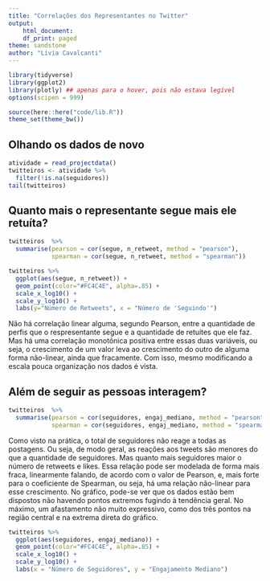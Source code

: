 ```yaml
---
title: "Correlações dos Representantes no Twitter"
output:
    html_document:
    df_print: paged
theme: sandstone
author: "Lívia Cavalcanti"
---
```


```r
library(tidyverse)
library(ggplot2)
library(plotly) ## apenas para o hover, pois não estava legível
options(scipen = 999)

source(here::here("code/lib.R"))
theme_set(theme_bw())
```

## Olhando os dados de novo

```r
atividade = read_projectdata()
twitteiros <- atividade %>% 
  filter(!is.na(seguidores))
tail(twitteiros)
```

## Quanto mais o representante segue mais ele retuíta?


```r
twitteiros  %>% 
  summarise(pearson = cor(segue, n_retweet, method = "pearson"), 
            spearman = cor(segue, n_retweet, method = "spearman"))


```

```r
twitteiros %>%
  ggplot(aes(segue, n_retweet)) +
  geom_point(color="#FC4C4E", alpha=.85) +
  scale_x_log10() +
  scale_y_log10() +
  labs(y="Número de Retweets", x = "Número de 'Seguindo'")
```

Não há correlação linear alguma, segundo Pearson, entre a quantidade de perfis que o respresentante segue e a quantidade de retuítes que ele faz. Mas há uma correlação monotônica positiva entre essas duas variáveis, ou seja, o crescimento de um valor leva ao crescimento do outro de alguma forma não-linear, ainda que fracamente.
Com isso, mesmo modificando a escala pouca organização nos dados é vista.

## Além de seguir as pessoas interagem?

```r
twitteiros  %>% 
  summarise(pearson = cor(seguidores, engaj_mediano, method = "pearson"), 
            spearman = cor(seguidores, engaj_mediano, method = "spearman"))
```
Como visto na prática, o total de seguidores não reage a todas as postagens. Ou seja, de modo geral, as reações aos tweets são menores do que a quantidade de seguidores. Mas quanto mais seguidores maior o número de retweets e likes. Essa relação pode ser modelada de forma mais fraca, linearmente falando, de acordo com o valor de Pearson, e, mais forte para o coeficiente de Spearman, ou seja, há uma relação não-linear para esse crescimento.
No gráfico, pode-se ver que os dados estão bem dispostos não havendo pontos extremos fugindo à tendência geral. No máximo, um afastamento não muito expressivo, como dos três pontos na região central e na extrema direta do gráfico.
```r
twitteiros %>%
  ggplot(aes(seguidores, engaj_mediano)) +
  geom_point(color="#FC4C4E", alpha=.85) +
  scale_x_log10() +
  scale_y_log10() +
  labs(x = "Número de Seguidores", y = "Engajamento Mediano")
```

